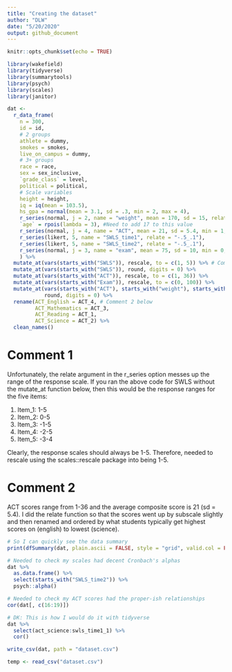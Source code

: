 ```yaml
---
title: "Creating the dataset"
author: "DLW"
date: "5/20/2020"
output: github_document
---
```


```r
knitr::opts_chunk$set(echo = TRUE)

library(wakefield)
library(tidyverse)
library(summarytools)
library(psych)
library(scales)
library(janitor)
```

```r
dat <-
  r_data_frame(
    n = 300,
    id = id,
    # 2 groups
    athlete = dummy,
    smokes = smokes,
    live_on_campus = dummy,
    # 3+ groups
    race = race, 
    sex = sex_inclusive,
    `grade_class` = level,
    political = political,
    # Scale variables
    height = height,
    iq = iq(mean = 103.5),
    hs_gpa = normal(mean = 3.1, sd = .3, min = 2, max = 4),
    r_series(normal, j = 2, name = "weight", mean = 170, sd = 15, relate = "+5_5"),
    `age` = rpois(lambda = 3), #Need to add 17 to this value
    r_series(normal, j = 4, name = "ACT", mean = 21, sd = 5.4, min = 1, max = 36, relate = "+.3_6"),
    r_series(likert, 5, name = "SWLS_time1", relate = "-.5_.1"),
    r_series(likert, 5, name = "SWLS_time2", relate = "-.5_.1"),
    r_series(normal, j = 3, name = "exam", mean = 75, sd = 10, min = 0, max = 100, relate = "+5_5")
    ) %>%
  mutate_at(vars(starts_with("SWLS")), rescale, to = c(1, 5)) %>% # Comment 1 below
  mutate_at(vars(starts_with("SWLS")), round, digits = 0) %>% 
  mutate_at(vars(starts_with("ACT")), rescale, to = c(1, 36)) %>% 
  mutate_at(vars(starts_with("Exam")), rescale, to = c(0, 100)) %>% 
  mutate_at(vars(starts_with("ACT"), starts_with("weight"), starts_with("Exam")), 
            round, digits = 0) %>%
  rename(ACT_English = ACT_4, # Comment 2 below
         ACT_Mathematics = ACT_3,
         ACT_Reading = ACT_1,
         ACT_Science = ACT_2) %>% 
  clean_names()
```

# Comment 1

Unfortunately, the relate argument in the r_series option messes up the range of the response scale. If you ran the above code for SWLS without the mutate_at function below, then this would be the response ranges for the five items:

1. Item_1: 1-5
2. Item_2: 0-5
3. Item_3: -1-5
4. Item_4: -2-5
5. Item_5: -3-4

Clearly, the response scales should always be 1-5. Therefore, needed to rescale using the scales::rescale package into being 1-5. 

# Comment 2

ACT scores range from 1-36 and the average composite score is 21 (sd = 5.4). I did the relate function so that the scores went up by subscale slightly and then renamed and ordered by what students typically get highest scores on (english) to lowest (science). 

```r
# So I can quickly see the data summary
print(dfSummary(dat, plain.ascii = FALSE, style = "grid", valid.col = FALSE), method = 'render')
```

```r
# Needed to check my scales had decent Cronbach's alphas
dat %>%
  as.data.frame() %>%
  select(starts_with("SWLS_time2")) %>%
  psych::alpha()

# Needed to check my ACT scores had the proper-ish relationships
cor(dat[, c(16:19)])

# DK: This is how I would do it with tidyverse
dat %>% 
  select(act_science:swls_time1_1) %>% 
  cor()
```

```r
write_csv(dat, path = "dataset.csv") 
```


```r
temp <- read_csv("dataset.csv")
```

